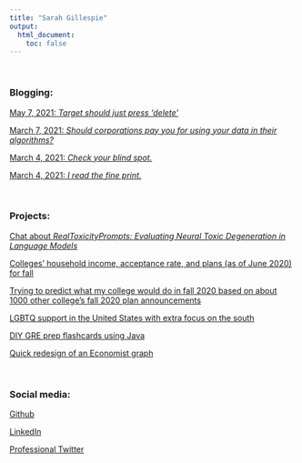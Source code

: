 ```yaml
---
title: "Sarah Gillespie"
output:
  html_document:
    toc: false
---
```

<br>

### Blogging:

[May 7, 2021: *Target should just press 'delete'*](https://sarahgillespie.github.io/sds-capstone-rmarkdown-website/blog_post_4.html)

[March 7, 2021: *Should corporations pay you for using your data in their algorithms?*](https://sarahgillespie.github.io/sds-capstone-rmarkdown-website/blog_post_3.html)

[March 4, 2021: *Check your blind spot.*](https://sarahgillespie.github.io/sds-capstone-rmarkdown-website/blog_post_2.html)

[March 4, 2021: *I read the fine print.*](https://sarahgillespie.github.io/sds-capstone-rmarkdown-website/blog_post_1.html)

<br>

### Projects:
[Chat about *RealToxicityPrompts: Evaluating Neural Toxic Degeneration in Language Models*](https://htmlpreview.github.io/?https://github.com/SarahGillespie/SDS293_final_project/blob/main/final_project.html)

[Colleges' household income, acceptance rate, and plans (as of June 2020) for fall](https://twitter.com/SarahG4567/status/1274088050906157056)

[Trying to predict what my college would do in fall 2020 based on about 1000 other college's fall 2020 plan announcements](https://twitter.com/SarahG4567/status/1273835618674475008)

[LGBTQ support in the United States with extra focus on the south](https://github.com/SarahGillespie/LGBTQ-support-in-USA/blob/master/GillespieFinalProject%20(1).pdf)


[DIY GRE prep flashcards using Java](https://github.com/jcg0105/QuizBuilder)

[Quick redesign of an Economist graph ](https://htmlpreview.github.io/?https://github.com/SarahGillespie/EconomistGraphicRedone/blob/master/SarahGDataGraphicRedone.html)

<br>

### Social media:

[Github](https://github.com/SarahGillespie)

[LinkedIn](https://www.linkedin.com/in/sarahg4567/)

[Professional Twitter](https://twitter.com/SarahG4567)

